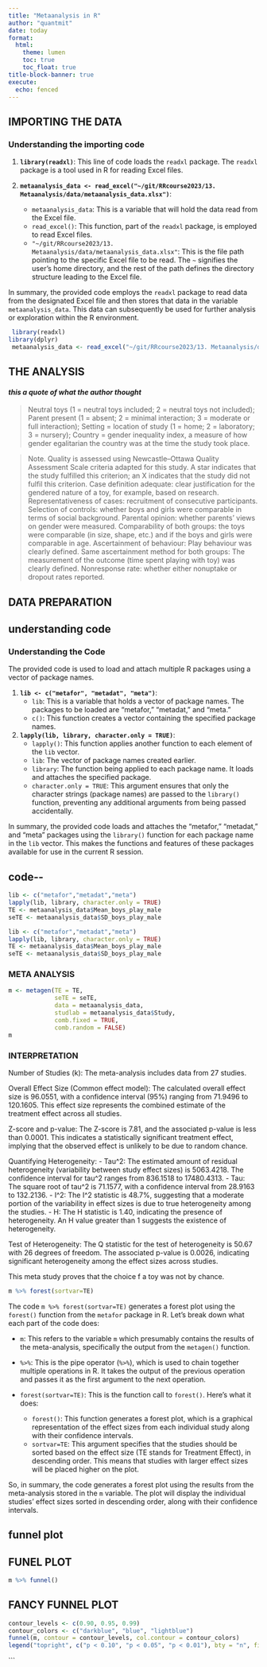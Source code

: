 ```yaml
---
title: "Metaanalysis in R"
author: "quantmit"
date: today
format:  
  html:
    theme: lumen
    toc: true
    toc_float: true
title-block-banner: true
execute:
  echo: fenced
---
```


## IMPORTING THE DATA

### Understanding the importing code

1.  **`library(readxl)`**: This line of code loads the `readxl` package. The `readxl` package is a tool used in R for reading Excel files.

2.  **`metaanalysis_data <- read_excel("~/git/RRcourse2023/13. Metaanalysis/data/metaanalysis_data.xlsx")`**:

    -   `metaanalysis_data`: This is a variable that will hold the data read from the Excel file.
    -   `read_excel()`: This function, part of the `readxl` package, is employed to read Excel files.
    -   `"~/git/RRcourse2023/13. Metaanalysis/data/metaanalysis_data.xlsx"`: This is the file path pointing to the specific Excel file to be read. The `~` signifies the user's home directory, and the rest of the path defines the directory structure leading to the Excel file.

In summary, the provided code employs the `readxl` package to read data from the designated Excel file and then stores that data in the variable `metaanalysis_data`. This data can subsequently be used for further analysis or exploration within the R environment.

```r
 library(readxl)
library(dplyr)
 metaanalysis_data <- read_excel("~/git/RRcourse2023/13. Metaanalysis/data/metaanalysis_data.xlsx")
```

## THE ANALYSIS

#### *this a quote of what the author thought*

> Neutral toys (1 = neutral toys included; 2 = neutral toys not included); Parent present (1 = absent; 2 = minimal interaction; 3 = moderate or full interaction); Setting = location of study (1 = home; 2 = laboratory; 3 = nursery); Country = gender inequality index, a measure of how gender egalitarian the country was at the time the study took place.

> Note. Quality is assessed using Newcastle--Ottawa Quality Assessment Scale criteria adapted for this study. A star indicates that the study fulfilled this criterion; an X indicates that the study did not fulfil this criterion. Case definition adequate: clear justification for the gendered nature of a toy, for example, based on research. Representativeness of cases: recruitment of consecutive participants. Selection of controls: whether boys and girls were comparable in terms of social background. Parental opinion: whether parents' views on gender were measured. Comparability of both groups: the toys were comparable (in size, shape, etc.) and if the boys and girls were comparable in age. Ascertainment of behaviour: Play behaviour was clearly defined. Same ascertainment method for both groups: The measurement of the outcome (time spent playing with toy) was clearly defined. Nonresponse rate: whether either nonuptake or dropout rates reported.

## DATA PREPARATION

::: panel-tabset
## understanding code

### Understanding the Code

The provided code is used to load and attach multiple R packages using a vector of package names.

1.  **`lib <- c("metafor", "metadat", "meta")`**:
    -   `lib`: This is a variable that holds a vector of package names. The packages to be loaded are "metafor," "metadat," and "meta."
    -   `c()`: This function creates a vector containing the specified package names.
2.  **`lapply(lib, library, character.only = TRUE)`**:
    -   `lapply()`: This function applies another function to each element of the `lib` vector.
    -   `lib`: The vector of package names created earlier.
    -   `library`: The function being applied to each package name. It loads and attaches the specified package.
    -   `character.only = TRUE`: This argument ensures that only the character strings (package names) are passed to the `library()` function, preventing any additional arguments from being passed accidentally.

In summary, the provided code loads and attaches the "metafor," "metadat," and "meta" packages using the `library()` function for each package name in the `lib` vector. This makes the functions and features of these packages available for use in the current R session.

## code\--

```r
lib <- c("metafor","metadat","meta")
lapply(lib, library, character.only = TRUE)
TE <- metaanalysis_data$Mean_boys_play_male
seTE <- metaanalysis_data$SD_boys_play_male


```
:::

```r
lib <- c("metafor","metadat","meta")
lapply(lib, library, character.only = TRUE)
TE <- metaanalysis_data$Mean_boys_play_male
seTE <- metaanalysis_data$SD_boys_play_male

```

### META ANALYSIS

```r
m <- metagen(TE = TE,
             seTE = seTE,
             data = metaanalysis_data,
             studlab = metaanalysis_data$Study,
             comb.fixed = TRUE,
             comb.random = FALSE)
m

```

### INTERPRETATION

Number of Studies (k): The meta-analysis includes data from 27 studies.

Overall Effect Size (Common effect model): The calculated overall effect size is 96.0551, with a confidence interval (95%) ranging from 71.9496 to 120.1605. This effect size represents the combined estimate of the treatment effect across all studies.

Z-score and p-value: The Z-score is 7.81, and the associated p-value is less than 0.0001. This indicates a statistically significant treatment effect, implying that the observed effect is unlikely to be due to random chance.

Quantifying Heterogeneity: - Tau\^2: The estimated amount of residual heterogeneity (variability between study effect sizes) is 5063.4218. The confidence interval for tau\^2 ranges from 836.1518 to 17480.4313. - Tau: The square root of tau\^2 is 71.1577, with a confidence interval from 28.9163 to 132.2136. - I\^2: The I\^2 statistic is 48.7%, suggesting that a moderate portion of the variability in effect sizes is due to true heterogeneity among the studies. - H: The H statistic is 1.40, indicating the presence of heterogeneity. An H value greater than 1 suggests the existence of heterogeneity.

Test of Heterogeneity: The Q statistic for the test of heterogeneity is 50.67 with 26 degrees of freedom. The associated p-value is 0.0026, indicating significant heterogeneity among the effect sizes across studies.

This meta study proves that the choice f a toy was not by chance.

```r
m %>% forest(sortvar=TE)
```

The code `m %>% forest(sortvar=TE)` generates a forest plot using the `forest()` function from the `metafor` package in R. Let's break down what each part of the code does:

-   `m`: This refers to the variable `m` which presumably contains the results of the meta-analysis, specifically the output from the `metagen()` function.

-   `%>%`: This is the pipe operator (`%>%`), which is used to chain together multiple operations in R. It takes the output of the previous operation and passes it as the first argument to the next operation.

-   `forest(sortvar=TE)`: This is the function call to `forest()`. Here's what it does:

    -   `forest()`: This function generates a forest plot, which is a graphical representation of the effect sizes from each individual study along with their confidence intervals.
    -   `sortvar=TE`: This argument specifies that the studies should be sorted based on the effect size (TE stands for Treatment Effect), in descending order. This means that studies with larger effect sizes will be placed higher on the plot.

So, in summary, the code generates a forest plot using the results from the meta-analysis stored in the `m` variable. The plot will display the individual studies' effect sizes sorted in descending order, along with their confidence intervals.

::: panel-tabset
## funnel plot

## FUNEL PLOT

```r
m %>% funnel()
```

## FANCY FUNNEL PLOT

```r
contour_levels <- c(0.90, 0.95, 0.99)
contour_colors <- c("darkblue", "blue", "lightblue")
funnel(m, contour = contour_levels, col.contour = contour_colors)
legend("topright", c("p < 0.10", "p < 0.05", "p < 0.01"), bty = "n", fill = contour_colors)
```
:::

\`\`\`
